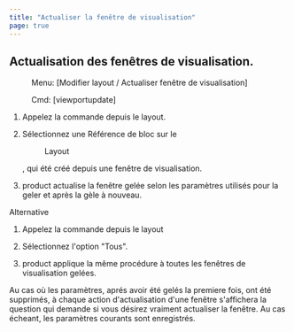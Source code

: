 ```yaml
---
title: "Actualiser la fenêtre de visualisation"
page: true
---
```

## Actualisation des fen&#234;tres de visualisation.
<GeoDesigner> <Menu> Menu: [Modifier layout / Actualiser fenêtre de visualisation] </Menu> 
 <Menu> Cmd: [viewportupdate] </Menu> 

1. Appelez la commande depuis le layout.


2. S&#233;lectionnez une <Italic> R&#233;f&#233;rence de bloc </Italic>  sur le <Menu>Layout</Menu> , qui &#233;t&#233; cr&#233;&#233; depuis une fen&#234;tre de visualisation.


3. <Placeholder>product</Placeholder> actualise la fen&#234;tre gel&#233;e selon les param&#232;tres utilis&#233;s pour la geler et apr&#232;s la g&#232;le &#224; nouveau.





Alternative


1. Appelez la commande depuis le layout


2. S&#233;lectionnez l&#39;option &quot;Tous&quot;.


3. <Placeholder>product</Placeholder> applique la m&#234;me proc&#233;dure &#224; toutes les fen&#234;tres de visualisation gel&#233;es.





<Success>
Au cas o&#249; les param&#232;tres, apr&#233;s avoir &#233;t&#233; gel&#233;s la premiere fois, ont &#233;t&#233; supprim&#233;s, &#224; chaque action d&#39;actualisation d&#39;une fen&#234;tre s&#39;affichera la question qui demande si vous d&#233;sirez vraiment actualiser la fen&#234;tre. Au cas &#233;cheant, les param&#232;tres courants sont enregistr&#233;s.
</Success>

</GeoDesigner>

